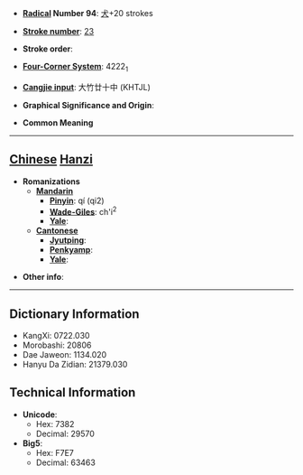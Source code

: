 * '''[[Wiktionary:Chinese radical index| Radical]] Number 94''': [[Wiktionary:Chinese radical index 犬|犬]]+20 strokes

* '''[[Wiktionary:Chinese total strokes index|Stroke number]]''': [[Wiktionary:Chinese total strokes index 23|23]]

* '''Stroke order''': 

* '''[[Wiktionary:Chinese four corner index|Four-Corner System]]''': 4222<sub>1</sub>

* '''[[Wiktionary:Chinese Cangjie index|Cangjie input]]''': 大竹廿十中 (KHTJL)

* '''Graphical Significance and Origin''': 

* '''Common Meaning'''

----

== [[Chinese]] [[Hanzi]] ==

* '''Romanizations'''
** '''[[Mandarin]]'''
*** '''[[Pinyin]]''': qí (qi2)
*** '''[[Wade-Giles]]''': ch'i<sup>2</sup>
*** '''[[Yale]]''': 
** '''[[Cantonese]]'''
*** '''[[Jyutping]]''':
*** '''[[Penkyamp]]''': 
*** '''[[Yale]]''': 

* '''Other info''': 

----

== Dictionary Information ==

* KangXi: 0722.030
* Morobashi: 20806
* Dae Jaweon: 1134.020
* Hanyu Da Zidian: 21379.030

== Technical Information ==

* '''Unicode''':
** Hex: 7382
** Decimal: 29570
* '''Big5''':
** Hex: F7E7
** Decimal: 63463